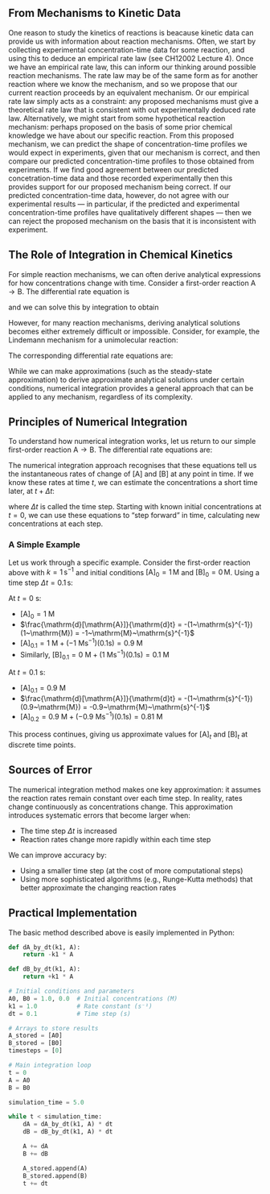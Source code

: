 ## From Mechanisms to Kinetic Data {#sec:mech-to-data}

One reason to study the kinetics of reactions is beacause kinetic data can provide us with information about reaction mechanisms.
Often, we start by collecting experimental concentration-time data for some reaction, and using this to deduce an empirical rate law (see CH12002 Lecture 4). Once we have an empirical rate law, this can inform our thinking around possible reaction mechanisms. The rate law may be of the same form as for another reaction where we know the mechanism, and so we propose that our current reaction proceeds by an equivalent mechanism. Or our empirical rate law simply acts as a constraint: any proposed mechanisms must give a theoretical rate law that is consistent with out experimentally deduced rate law.
Alternatively, we might start from some hypothetical reaction mechanism: perhaps proposed on the basis of some prior chemical knowledge we have about our specific reaction. From this proposed mechanism, we can predict the shape of concentration-time profiles we would expect in experiments, given that our mechanism is correct, and then compare our predicted concentration-time profiles to those obtained from experiments. If we find good agreement between our predicted concetration-time data and those recorded experimentally then this provides support for our proposed mechanism being correct. If our predicted concentration-time data, however, do not agree with our experimental results &mdash; in particular, if the predicted and experimental concentration-time profiles have qualitatively different shapes &mdash; then we can reject the proposed mechanism on the basis that it is inconsistent with experiment.

## The Role of Integration in Chemical Kinetics {#sec:integration-role}

For simple reaction mechanisms, we can often derive analytical expressions for how concentrations change with time. Consider a first-order reaction $\mathrm{A} \longrightarrow \mathrm{B}$. The differential rate equation is

\begin{equation}
\frac{\mathrm{d}[\mathrm{A}]}{\mathrm{d}t} = -k[\mathrm{A}]
(\#eq:first-order)
\end{equation}

and we can solve this by integration to obtain

\begin{equation}
[\mathrm{A}]_t = [\mathrm{A}]_0\mathrm{e}^{-kt}
(\#eq:first-order-int)
\end{equation}

However, for many reaction mechanisms, deriving analytical solutions becomes either extremely difficult or impossible. Consider, for example, the Lindemann mechanism for a unimolecular reaction:

\begin{align*}
\mathrm{A} + \mathrm{M} &\rightleftharpoons \mathrm{A}^* + \mathrm{M} & k_1,\, k_{-1} \\
\mathrm{A}^* &\longrightarrow \mathrm{P} & k_2
\end{align*}

The corresponding differential rate equations are:

\begin{equation}
\frac{\mathrm{d}[\mathrm{A}]}{\mathrm{d}t} = -k_1[\mathrm{A}][\mathrm{M}] + k_{-1}[\mathrm{A}^*][\mathrm{M}]
(\#eq:lindemann-a)
\end{equation}

\begin{equation}
\frac{\mathrm{d}[\mathrm{A}^*]}{\mathrm{d}t} = k_1[\mathrm{A}][\mathrm{M}] - k_{-1}[\mathrm{A}^*][\mathrm{M}] - k_2[\mathrm{A}^*]
(\#eq:lindemann-astar)
\end{equation}

\begin{equation}
\frac{\mathrm{d}[\mathrm{P}]}{\mathrm{d}t} = k_2[\mathrm{A}^*]
(\#eq:lindemann-p)
\end{equation}

While we can make approximations (such as the steady-state approximation) to derive approximate analytical solutions under certain conditions, numerical integration provides a general approach that can be applied to any mechanism, regardless of its complexity.

## Principles of Numerical Integration {#sec:num-principles}

To understand how numerical integration works, let us return to our simple first-order reaction $\mathrm{A} \longrightarrow \mathrm{B}$. The differential rate equations are:

\begin{equation}
\frac{\mathrm{d}[\mathrm{A}]}{\mathrm{d}t} = -k[\mathrm{A}]
(\#eq:num-example-a)
\end{equation}

\begin{equation}
\frac{\mathrm{d}[\mathrm{B}]}{\mathrm{d}t} = +k[\mathrm{A}]
(\#eq:num-example-b)
\end{equation}

The numerical integration approach recognises that these equations tell us the instantaneous rates of change of $[\mathrm{A}]$ and $[\mathrm{B}]$ at any point in time. If we know these rates at time $t$, we can estimate the concentrations a short time later, at $t + \Delta t$:

\begin{equation}
[\mathrm{A}]_{t+\Delta t} = [\mathrm{A}]_t + \frac{\mathrm{d}[\mathrm{A}]}{\mathrm{d}t}\Delta t
(\#eq:num-step-a)
\end{equation}

\begin{equation}
[\mathrm{B}]_{t+\Delta t} = [\mathrm{B}]_t + \frac{\mathrm{d}[\mathrm{B}]}{\mathrm{d}t}\Delta t
(\#eq:num-step-b)
\end{equation}

where $\Delta t$ is called the time step. Starting with known initial concentrations at $t = 0$, we can use these equations to "step forward" in time, calculating new concentrations at each step.

### A Simple Example {#sec:simple-example}

Let us work through a specific example. Consider the first-order reaction above with $k = 1\,\mathrm{s}^{-1}$ and initial conditions $[\mathrm{A}]_0 = 1\,\mathrm{M}$ and $[\mathrm{B}]_0 = 0\,\mathrm{M}$. Using a time step $\Delta t = 0.1\,\mathrm{s}$:

At $t = 0~\mathrm{s}$:

- $[\mathrm{A}]_0 = 1~\mathrm{M}$
- $\frac{\mathrm{d}[\mathrm{A}]}{\mathrm{d}t} = -(1~\mathrm{s}^{-1})(1~\mathrm{M}) = -1~\mathrm{M}~\mathrm{s}^{-1}$
- $[\mathrm{A}]_{0.1} = 1~\mathrm{M} + (-1~\mathrm{M}\mathrm{s}^{-1})(0.1\mathrm{s}) = 0.9~\mathrm{M}$
- Similarly, $[\mathrm{B}]_{0.1} = 0~\mathrm{M} + (1~\mathrm{M}\mathrm{s}^{-1})(0.1\mathrm{s}) = 0.1~\mathrm{M}$

At $t = 0.1~\mathrm{s}$:

- $[\mathrm{A}]_{0.1} = 0.9~\mathrm{M}$
- $\frac{\mathrm{d}[\mathrm{A}]}{\mathrm{d}t} = -(1~\mathrm{s}^{-1})(0.9~\mathrm{M}) = -0.9~\mathrm{M}~\mathrm{s}^{-1}$
- $[\mathrm{A}]_{0.2} = 0.9~\mathrm{M} + (-0.9~\mathrm{M}\mathrm{s}^{-1})(0.1\mathrm{s}) = 0.81~\mathrm{M}$

This process continues, giving us approximate values for $[\mathrm{A}]_t$ and $[\mathrm{B}]_t$ at discrete time points.

## Sources of Error {#sec:error-sources}

The numerical integration method makes one key approximation: it assumes the reaction rates remain constant over each time step. In reality, rates change continuously as concentrations change. This approximation introduces systematic errors that become larger when:

- The time step $\Delta t$ is increased
- Reaction rates change more rapidly within each time step

We can improve accuracy by:

- Using a smaller time step (at the cost of more computational steps)
- Using more sophisticated algorithms (e.g., Runge-Kutta methods) that better approximate the changing reaction rates

## Practical Implementation

The basic method described above is easily implemented in Python:

```python
def dA_by_dt(k1, A):
    return -k1 * A

def dB_by_dt(k1, A):
    return +k1 * A

# Initial conditions and parameters
A0, B0 = 1.0, 0.0  # Initial concentrations (M)
k1 = 1.0           # Rate constant (s⁻¹)
dt = 0.1           # Time step (s)

# Arrays to store results
A_stored = [A0]
B_stored = [B0]
timesteps = [0]

# Main integration loop
t = 0
A = A0
B = B0

simulation_time = 5.0

while t < simulation_time:
    dA = dA_by_dt(k1, A) * dt
    dB = dB_by_dt(k1, A) * dt

    A += dA
    B += dB

    A_stored.append(A)
    B_stored.append(B)
    t += dt
```
